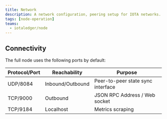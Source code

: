 ```yaml
---
title: Network
description: A network configuration, peering setup for IOTA networks.
tags: [node-operation]
teams:
  - iotaledger/node
---
```



<NetworkContent />

## Connectivity

The full node uses the following ports by default:

| Protocol/Port | Reachability     | Purpose                           |
| ------------- | ---------------- | --------------------------------- |
| UDP/8084      | Inbound/Outbound | Peer-to-peer state sync interface |
| TCP/9000      | Outbound         | JSON RPC Address / Web socket     |
| TCP/9184      | Localhost        | Metrics scraping                  |

